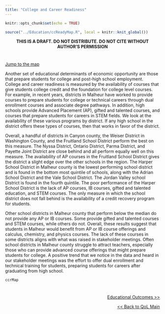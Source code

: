 ---
title: "College and Career Readiness"
---

```{r setup, include=FALSE}
knitr::opts_chunk$set(echo = TRUE)
```

```{r, include=F}
source("../Education/ccReadyMap.R", local = knitr::knit_global())

```
<center>
**THIS IS A DRAFT. DO NOT DISTRIBUTE. DO NOT CITE WITHOUT AUTHOR'S PERMISSION**
</center>

#
#
<a href="#map">Jump to the map</a>


Another set of educational determinants of economic opportunity are those that prepare students for college and post-high school employment. College and career readiness is measured by the availability of courses that give students college credit and the foundation for college level courses. For example, in recent years, districts in Malheur have worked to provide courses to prepare students for college or technical careers through dual enrollment courses and associate degree pathways. In addition, high schools provide Advanced Placement (AP), gifted and talented courses, and courses that prepare students for careers in STEM fields. We look at the availability of these various programs by district. If any high school in the district offers these types of courses, then that works in favor of the district.

Overall, a handful of districts in Canyon county, the Weiser District in Washington County, and the Fruitland School District perform the best on this measure. The Nyssa District, Ontario District, Parma District, and Payette Joint District are close behind and all perform equally well on this measure. The availability of AP courses in the Fruitland School District gives the district a slight edge over the other schools in the region. The Harper School District in Malheur county is the lowest performing school district and is found in the bottom most quintile of schools, along with the Adrian School District and the Vale School District. The Jordan Valley school District is found in the fourth quintile. The poor performance of the Harper School District is the lack of AP courses, IB courses, gifted and talented education, and STEM courses. The only measure in which the school district does not fall behind is the availability of a credit recovery program for students. 

Other school districts in Malheur county that perform below the median do not provide any AP or IB courses. Some provide gifted and talented courses and STEM courses, while others do not. Overall, these results suggest that students in Malheur would benefit from AP or IB course offerings and calculus, chemistry, and physics courses. The lack of these courses in some districts aligns with what was raised in stakeholder meetings. Often school districts in Malheur county struggle to attract teachers, especially those who can provide advanced course offerings that might prepare students for college. A positive trend that we notice in the data and heard in our stakeholder meetings was the effort to offer dual enrollment and technical training for students, preparing students for careers after graduating from high school. 

<div id="map">

```{r, echo=F, fig.height=6,fig.width=10}
ccrMap

```


</div>


#
#
<p style="text-align:right">
<a href="https://eobed-dspg.github.io/edOutcomePage.html"> Educational Outcomes >> </a></p>

<p style="text-align:right">
<a href="https://eobed-dspg.github.io/qolPage.html"> << Back to QoL Main </a></p>